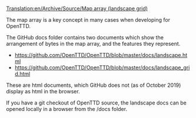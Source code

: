 [[Translation:en/Archive/Source/Map array (landscape grid)]]
{{en/Development/Navigation}}

The map array is a key concept in many cases when developing for OpenTTD.

The GitHub docs folder contains two documents which show the arrangement of bytes in the map array, and the features they represent.  

* https://github.com/OpenTTD/OpenTTD/blob/master/docs/landscape.html 
* https://github.com/OpenTTD/OpenTTD/blob/master/docs/landscape_grid.html

These are html documents, which GitHub does not (as of October 2019) display as html in the browser.  

If you have a git checkout of OpenTTD source, the landscape docs can be opened locally in a browser from the /docs folder.